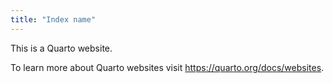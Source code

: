 ```yaml
---
title: "Index name"
---
```


This is a Quarto website.

To learn more about Quarto websites visit <https://quarto.org/docs/websites>.
